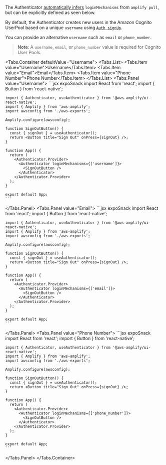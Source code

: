 
<Alert role="none" heading="Zero Configuration">

The Authenticator [automatically infers](/connected-components/authenticator#step-1-configure-backend) `loginMechanisms` from `amplify pull`,
but can be explicitly defined as seen below.

</Alert>

By default, the Authenticator creates new users in the Amazon Cognito UserPool based on a unique `username` using
[`Auth signUp`](https://docs.amplify.aws/javascript/build-a-backend/auth/enable-sign-up/).

You can provide an alternative `username` such as `email` or `phone_number`.

> **Note**: A `username`, `email`, or `phone_number` value is required for Cognito User Pools.

<Tabs.Container defaultValue="Username">
  <Tabs.List>
    <Tabs.Item value="Username">Username</Tabs.Item>
    <Tabs.Item value="Email">Email</Tabs.Item>
    <Tabs.Item value="Phone Number">Phone Number</Tabs.Item>
  </Tabs.List>
  <Tabs.Panel value="Username">
    ```jsx expoSnack
    import React from 'react';
    import { Button } from 'react-native';

    import { Authenticator, useAuthenticator } from '@aws-amplify/ui-react-native';
    import { Amplify } from 'aws-amplify';
    import awsconfig from './aws-exports';

    Amplify.configure(awsconfig);

    function SignOutButton() {
      const { signOut } = useAuthenticator();
      return <Button title="Sign Out" onPress={signOut} />;
    }

    function App() {
      return (
        <Authenticator.Provider>
          <Authenticator loginMechanisms={['username']}>
            <SignOutButton />
          </Authenticator>
        </Authenticator.Provider>
      );
    }

    export default App;
    ```
  </Tabs.Panel>
  <Tabs.Panel value="Email">
    ```jsx expoSnack
    import React from 'react';
    import { Button } from 'react-native';

    import { Authenticator, useAuthenticator } from '@aws-amplify/ui-react-native';
    import { Amplify } from 'aws-amplify';
    import awsconfig from './aws-exports';

    Amplify.configure(awsconfig);

    function SignOutButton() {
      const { signOut } = useAuthenticator();
      return <Button title="Sign Out" onPress={signOut} />;
    }

    function App() {
      return (
        <Authenticator.Provider>
          <Authenticator loginMechanisms={['email']}>
            <SignOutButton />
          </Authenticator>
        </Authenticator.Provider>
      );
    }

    export default App;
    ```
  </Tabs.Panel>
  <Tabs.Panel value="Phone Number">
    ```jsx expoSnack
    import React from 'react';
    import { Button } from 'react-native';

    import { Authenticator, useAuthenticator } from '@aws-amplify/ui-react-native';
    import { Amplify } from 'aws-amplify';
    import awsconfig from './aws-exports';

    Amplify.configure(awsconfig);

    function SignOutButton() {
      const { signOut } = useAuthenticator();
      return <Button title="Sign Out" onPress={signOut} />;
    }

    function App() {
      return (
        <Authenticator.Provider>
          <Authenticator loginMechanisms={['phone_number']}>
            <SignOutButton />
          </Authenticator>
        </Authenticator.Provider>
      );
    }

    export default App;
    ```
  </Tabs.Panel>
</Tabs.Container>
